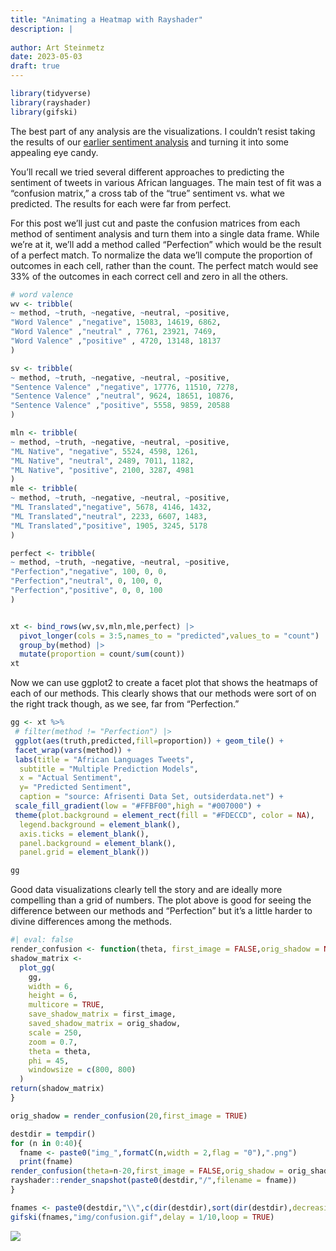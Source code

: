 ```yaml
---
title: "Animating a Heatmap with Rayshader"
description: |
 
author: Art Steinmetz
date: 2023-05-03
draft: true
---
```


```r
library(tidyverse)
library(rayshader)
library(gifski)
```

The best part of any analysis are the visualizations.  I couldn't resist taking the results of our [earlier sentiment analysis](https://outsiderdata.netlify.app/posts/2023-04-22-sentiment-analysis-using-google-translate-pt-3/) and turning it into some appealing eye candy.

You'll recall we tried several different approaches to predicting the sentiment of tweets in various African languages. The main test of fit was a "confusion matrix," a cross tab of the "true" sentiment vs. what we predicted.  The results for each were far from perfect.

For this post we'll just cut and paste the confusion matrices from each method of sentiment analysis and turn them into a single data frame.  While we're at it, we'll add a method called "Perfection" which would be the result of a perfect match.  To normalize the data we'll compute the proportion of outcomes in each cell, rather than the count.  The perfect match would see 33% of the  outcomes in each correct cell and zero in all the others.

```r
# word valence 
wv <- tribble( 
~ method, ~truth, ~negative, ~neutral, ~positive,
"Word Valence" ,"negative", 15083, 14619, 6862,
"Word Valence" ,"neutral" , 7761, 23921, 7469,
"Word Valence" ,"positive" , 4720, 13148, 18137
)

sv <- tribble(
~ method, ~truth, ~negative, ~neutral, ~positive,
"Sentence Valence" ,"negative", 17776, 11510, 7278,
"Sentence Valence" ,"neutral", 9624, 18651, 10876,
"Sentence Valence" ,"positive", 5558, 9859, 20588
)

mln <- tribble(
~ method, ~truth, ~negative, ~neutral, ~positive,
"ML Native", "negative", 5524, 4598, 1261,
"ML Native", "neutral", 2489, 7011, 1182,
"ML Native", "positive", 2100, 3287, 4981
)
mle <- tribble(
~ method, ~truth, ~negative, ~neutral, ~positive,
"ML Translated","negative", 5678, 4146, 1432,
"ML Translated","neutral", 2233, 6607, 1483,
"ML Translated","positive", 1905, 3245, 5178
)

perfect <- tribble(
~ method, ~truth, ~negative, ~neutral, ~positive,
"Perfection","negative", 100, 0, 0,
"Perfection","neutral", 0, 100, 0,
"Perfection","positive", 0, 0, 100
)


xt <- bind_rows(wv,sv,mln,mle,perfect) |> 
  pivot_longer(cols = 3:5,names_to = "predicted",values_to = "count") |> 
  group_by(method) |> 
  mutate(proportion = count/sum(count))
xt

```
Now we can use ggplot2 to create a facet plot that shows the heatmaps of each of our methods.  This clearly shows that our methods were sort of on the right track though, as we see, far from "Perfection."
```r
gg <- xt %>% 
 # filter(method != "Perfection") |> 
 ggplot(aes(truth,predicted,fill=proportion)) + geom_tile() +
 facet_wrap(vars(method)) + 
 labs(title = "African Languages Tweets",
  subtitle = "Multiple Prediction Models",
  x = "Actual Sentiment",
  y= "Predicted Sentiment",
  caption = "source: Afrisenti Data Set, outsiderdata.net") + 
 scale_fill_gradient(low = "#FFBF00",high = "#007000") +
 theme(plot.background = element_rect(fill = "#FDECCD", color = NA),
  legend.background = element_blank(),
  axis.ticks = element_blank(),
  panel.background = element_blank(),
  panel.grid = element_blank())

gg
```
Good data visualizations clearly tell the story and are ideally more compelling than a grid of numbers.  The plot above is good for seeing the difference between our methods and "Perfection" but it's a little harder to divine differences among the methods.

```r
#| eval: false
render_confusion <- function(theta, first_image = FALSE,orig_shadow = NULL){
shadow_matrix <-
  plot_gg(
    gg,
    width = 6,
    height = 6,
    multicore = TRUE,
    save_shadow_matrix = first_image,
    saved_shadow_matrix = orig_shadow,
    scale = 250,
    zoom = 0.7,
    theta = theta,
    phi = 45,
    windowsize = c(800, 800)
  )
return(shadow_matrix)
}

orig_shadow = render_confusion(20,first_image = TRUE)

destdir = tempdir()
for (n in 0:40){
  fname <- paste0("img_",formatC(n,width = 2,flag = "0"),".png")
  print(fname)
render_confusion(theta=n-20,first_image = FALSE,orig_shadow = orig_shadow)
rayshader::render_snapshot(paste0(destdir,"/",filename = fname))
} 

fnames <- paste0(destdir,"\\",c(dir(destdir),sort(dir(destdir),decreasing = TRUE)))
gifski(fnames,"img/confusion.gif",delay = 1/10,loop = TRUE)
```

![](img/confusion.gif)
